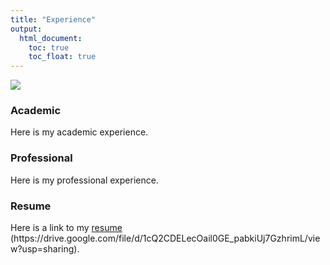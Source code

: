 ```yaml
---
title: "Experience"
output: 
  html_document:
    toc: true
    toc_float: true
---
```


![](https://media.giphy.com/media/l0K4hO8mVvq8Oygjm/giphy.gif)

### Academic 

Here is my academic experience.

### Professional 

Here is my professional experience.

### Resume

Here is a link to my [resume] (https://drive.google.com/file/d/1cQ2CDELecOail0GE_pabkiUj7GzhrimL/view?usp=sharing).